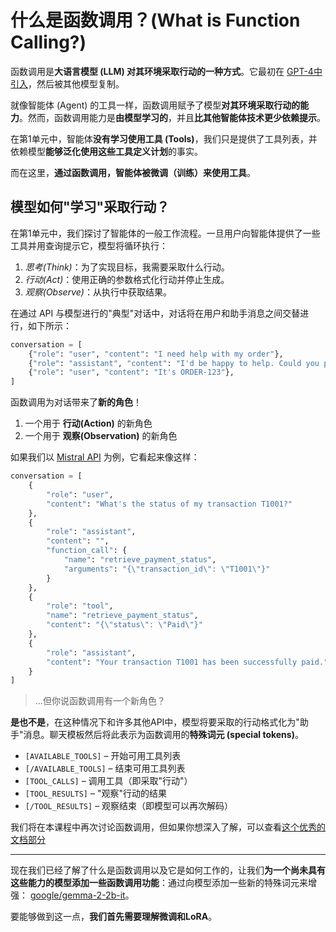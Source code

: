 # 什么是函数调用？(What is Function Calling?)

函数调用是**大语言模型 (LLM) 对其环境采取行动的一种方式**。它最初在 [GPT-4中引入](https://openai.com/index/function-calling-and-other-api-updates/)，然后被其他模型复制。

就像智能体 (Agent) 的工具一样，函数调用赋予了模型**对其环境采取行动的能力**。然而，函数调用能力是**由模型学习的**，并且**比其他智能体技术更少依赖提示**。

在第1单元中，智能体**没有学习使用工具 (Tools)**，我们只是提供了工具列表，并依赖模型**能够泛化使用这些工具定义计划**的事实。

而在这里，**通过函数调用，智能体被微调（训练）来使用工具**。

## 模型如何"学习"采取行动？

在第1单元中，我们探讨了智能体的一般工作流程。一旦用户向智能体提供了一些工具并用查询提示它，模型将循环执行：

1. *思考(Think)*：为了实现目标，我需要采取什么行动。
2. *行动(Act)*：使用正确的参数格式化行动并停止生成。
3. *观察(Observe)*：从执行中获取结果。

在通过 API 与模型进行的"典型"对话中，对话将在用户和助手消息之间交替进行，如下所示：

```python
conversation = [
    {"role": "user", "content": "I need help with my order"},
    {"role": "assistant", "content": "I'd be happy to help. Could you provide your order number?"},
    {"role": "user", "content": "It's ORDER-123"},
]
```

函数调用为对话带来了**新的角色**！

1. 一个用于 **行动(Action)** 的新角色
2. 一个用于 **观察(Observation)** 的新角色

如果我们以 [Mistral API](https://docs.mistral.ai/capabilities/function_calling/) 为例，它看起来像这样：

```python
conversation = [
    {
        "role": "user",
        "content": "What's the status of my transaction T1001?"
    },
    {
        "role": "assistant",
        "content": "",
        "function_call": {
            "name": "retrieve_payment_status",
            "arguments": "{\"transaction_id\": \"T1001\"}"
        }
    },
    {
        "role": "tool",
        "name": "retrieve_payment_status",
        "content": "{\"status\": \"Paid\"}"
    },
    {
        "role": "assistant",
        "content": "Your transaction T1001 has been successfully paid."
    }
]
```

> ...但你说函数调用有一个新角色？

**是也不是**，在这种情况下和许多其他API中，模型将要采取的行动格式化为"助手"消息。聊天模板然后将此表示为函数调用的**特殊词元 (special tokens)**。

- `[AVAILABLE_TOOLS]` – 开始可用工具列表  
- `[/AVAILABLE_TOOLS]` – 结束可用工具列表  
- `[TOOL_CALLS]` – 调用工具（即采取"行动"）  
- `[TOOL_RESULTS]` – "观察"行动的结果  
- `[/TOOL_RESULTS]` – 观察结束（即模型可以再次解码）

我们将在本课程中再次讨论函数调用，但如果你想深入了解，可以查看[这个优秀的文档部分](https://docs.mistral.ai/capabilities/function_calling/)

---

现在我们已经了解了什么是函数调用以及它是如何工作的，让我们**为一个尚未具有这些能力的模型添加一些函数调用功能**：通过向模型添加一些新的特殊词元来增强： [google/gemma-2-2b-it](https://huggingface.co/google/gemma-2-2b-it)。

要能够做到这一点，**我们首先需要理解微调和LoRA**。